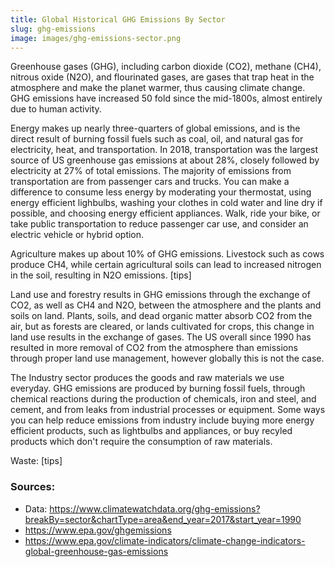 ```yaml
---
title: Global Historical GHG Emissions By Sector
slug: ghg-emissions
image: images/ghg-emissions-sector.png
---
```


Greenhouse gases (GHG), including carbon dioxide (CO2), methane (CH4), nitrous oxide (N2O), and flourinated gases, are gases that trap heat in the atmosphere and make the planet warmer, thus causing climate change. GHG emissions have increased 50 fold since the mid-1800s, almost entirely due to human activity.

Energy makes up nearly three-quarters of global emissions, and is the direct result of burning fossil fuels such as coal, oil, and natural gas for electricity, heat, and transportation. In 2018, transportation was the largest source of US greenhouse gas emissions at about 28%, closely followed by electricity at 27% of total emissions. The majority of emissions from transportation are from passenger cars and trucks.
You can make a difference to consume less energy by moderating your thermostat, using energy efficient lighbulbs, washing your clothes in cold water and line dry if possible, and choosing energy efficient appliances. Walk, ride your bike, or take public transportation to reduce passenger car use, and consider an electric vehicle or hybrid option.

Agriculture makes up about 10% of GHG emissions. Livestock such as cows produce CH4, while certain agricultural soils can lead to increased nitrogen in the soil, resulting in N2O emissions.
[tips]

Land use and forestry results in GHG emissions through the exchange of CO2, as well as CH4 and N2O, between the atmosphere and the plants and soils on land. Plants, soils, and dead organic matter absorb CO2 from the air, but as forests are cleared, or lands cultivated for crops, this change in land use results in the exchange of gases. The US overall since 1990 has resulted in more removal of CO2 from the atmosphere than emissions through proper land use management, however globally this is not the case.

The Industry sector produces the goods and raw materials we use everyday. GHG emissions are produced by burning fossil fuels, through chemical reactions during the production of chemicals, iron and steel, and cement, and from leaks from industrial processes or equipment.
Some ways you can help reduce emissions from industry include buying more energy efficient products, such as lightbulbs and appliances, or buy recyled products which don't require the consumption of raw materials.

Waste:
[tips]

### Sources:

- Data: https://www.climatewatchdata.org/ghg-emissions?breakBy=sector&chartType=area&end_year=2017&start_year=1990
- https://www.epa.gov/ghgemissions
- https://www.epa.gov/climate-indicators/climate-change-indicators-global-greenhouse-gas-emissions
